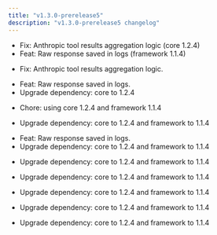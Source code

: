 ```yaml
---
title: "v1.3.0-prerelease5"
description: "v1.3.0-prerelease5 changelog"
---
```

<Update label="Bifrost(HTTP)" description="v1.3.0-prerelease5">

- Fix: Anthropic tool results aggregation logic (core 1.2.4)
- Feat: Raw response saved in logs (framework 1.1.4)

</Update>
<Update label="Core" description="v1.3.0-prerelease5">

- Fix: Anthropic tool results aggregation logic.

</Update>
<Update label="Framework" description="v1.3.0-prerelease5">

- Feat: Raw response saved in logs.
- Upgrade dependency: core to 1.2.4

</Update>
<Update label="governance" description="v1.3.0-prerelease5">

- Chore: using core 1.2.4 and framework 1.1.4

</Update>
<Update label="jsonparser" description="v1.3.0-prerelease5">

- Upgrade dependency: core to 1.2.4 and framework to 1.1.4

</Update>
<Update label="logging" description="v1.3.0-prerelease5">

- Feat: Raw response saved in logs.
- Upgrade dependency: core to 1.2.4 and framework to 1.1.4

</Update>
<Update label="maxim" description="v1.3.0-prerelease5">

- Upgrade dependency: core to 1.2.4 and framework to 1.1.4

</Update>
<Update label="mocker" description="v1.3.0-prerelease5">

- Upgrade dependency: core to 1.2.4 and framework to 1.1.4

</Update>
<Update label="otel" description="v1.3.0-prerelease5">

- Upgrade dependency: core to 1.2.4 and framework to 1.1.4

</Update>
<Update label="semanticcache" description="v1.3.0-prerelease5">

- Upgrade dependency: core to 1.2.4 and framework to 1.1.4

</Update>
<Update label="telemetry" description="v1.3.0-prerelease5">

- Upgrade dependency: core to 1.2.4 and framework to 1.1.4

</Update>
